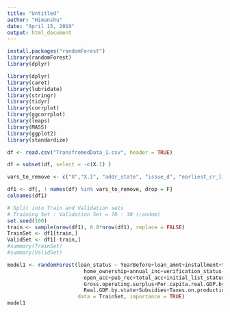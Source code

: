 ```yaml
---
title: "Untitled"
author: "Himanshu"
date: "April 15, 2019"
output: html_document
---
```


```r
install.packages("randomForest")
library(randomForest)
library(dplyr)
```


```r
library(dplyr)
library(caret)
library(lubridate)
library(stringr)
library(tidyr)
library(corrplot)
library(ggcorrplot)
library(leaps)
library(MASS)
library(ggplot2)
library(standardize)
```

```r
df <- read.csv("TransfromedData_1.csv", header = TRUE)

```
```r
df = subset(df, select = -c(X.1) )

vars_to_remove <- c("X","X.1", "addr_state", "issue_d", "earliest_cr_line", "GeoName", "application_type")

df1 <- df[, ! names(df) %in% vars_to_remove, drop = F]
colnames(df1)
```



```r
# Split into Train and Validation sets
# Training Set : Validation Set = 70 : 30 (random)
set.seed(100)
train <- sample(nrow(df1), 0.8*nrow(df1), replace = FALSE)
TrainSet <- df1[train,]
ValidSet <- df1[-train,]
#summary(TrainSet)
#summary(ValidSet)
```
```r
model1 <- randomForest(loan_status ~ YearBefore+loan_amnt+installment+term+int_rate+grade+
                         home_ownership+annual_inc+verification_status+loan_status+purpose+dti+
                         open_acc+pub_rec+total_acc+initial_list_status+Compensation.of.employees+
                         Gross.operating.surplus+Per.capita.real.GDP.by.state+Quantity.indexes.for.real.GDP.by.state+
                         Real.GDP.by.state+Subsidies+Taxes.on.production.and.imports+regions,
                       data = TrainSet, importance = TRUE)
model1
```

